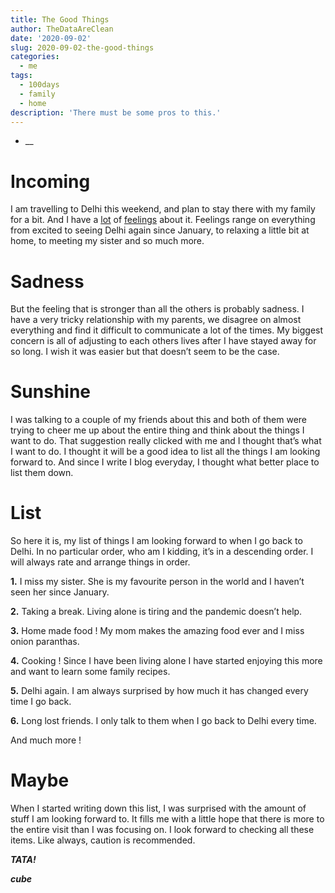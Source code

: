 ```yaml
---
title: The Good Things
author: TheDataAreClean
date: '2020-09-02'
slug: 2020-09-02-the-good-things
categories:
  - me
tags:
  - 100days
  - family
  - home
description: 'There must be some pros to this.'
---
```


* __

# Incoming
I am travelling to Delhi this weekend, and plan to stay there with my family for a bit. And I have a [lot](https://thedataareclean.com/blog/2020-08-23-bangalore-diaries/){target="_blank"} of [feelings](https://thedataareclean.com/blog/2020-08-26-my-policy/){target="_blank"} about it. Feelings range on everything from excited to seeing Delhi again since January, to relaxing a little bit at home, to meeting my sister and so much more. 

# Sadness
But the feeling that is stronger than all the others is probably sadness. I have a very tricky relationship with my parents, we disagree on almost everything and find it difficult to communicate a lot of the times. My biggest concern is all of adjusting to each others lives after I have stayed away for so long. I wish it was easier but that doesn't seem to be the case.

# Sunshine
I was talking to a couple of my friends about this and both of them were trying to cheer me up about the entire thing and think about the things I want to do. That suggestion really clicked with me and I thought that's what I want to do. I thought it will be a good idea to list all the things I am looking forward to. And since I write I blog everyday, I thought what better place to list them down.

# List
So here it is, my list of things I am looking forward to when I go back to Delhi. In no particular order, who am I kidding, it's in a descending order. I will always rate and arrange things in order.  

**1.** I miss my sister. She is my favourite person in the world and I haven't seen her since January.  

**2.** Taking a break. Living alone is tiring and the pandemic doesn't help.  

**3.** Home made food !  My mom makes the amazing food ever and I miss onion paranthas.  

**4.** Cooking ! Since I have been living alone I have started enjoying this more and want to learn some family recipes.

**5.** Delhi again. I am always surprised by how much it has changed every time I go back.

**6.** Long lost friends. I only talk to them when I go back to Delhi every time.

And much more !

# Maybe
When I started writing down this list, I was surprised with the amount of stuff I am looking forward to. It fills me with a little hope that there is more to the entire visit than I was focusing on. I look forward to checking all these items. Like always, caution is recommended.

**_TATA!_**

**_cube_**
